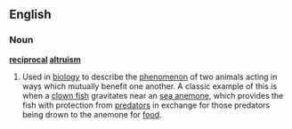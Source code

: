 ==English==
===Noun===
'''[[reciprocal]] [[altruism]]'''
#Used in [[biology]] to describe the [[phenomenon]] of two animals acting in ways which mutually benefit one another. A classic example of this is when a [[clown fish]] gravitates near an [[sea anemone]], which provides the fish with protection from [[predator]]s in exchange for those predators being drown to the anemone for [[food]].